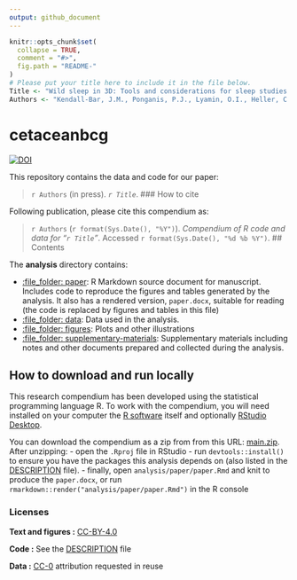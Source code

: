 ```yaml
---
output: github_document
---
```


<!-- README.md is generated from README.Rmd. Please edit that file -->

```r
knitr::opts_chunk$set(
  collapse = TRUE,
  comment = "#>",
  fig.path = "README-"
)
# Please put your title here to include it in the file below.
Title <- "Wild sleep in 3D: Tools and considerations for sleep studies outside the lab"
Authors <- "Kendall-Bar, J.M., Ponganis, P.J., Lyamin, O.I., Heller, C.H., Pittaras, E., Pitman, J.K., Vyssotski, A.L., Costa, D.P., and Williams, T.M."
```

# cetaceanbcg

[![DOI](https://zenodo.org/badge/399999855.svg)](https://zenodo.org/badge/latestdoi/399999855)

This repository contains the data and code for our paper:

> `r Authors` (in press). _`r Title`_.
### How to cite

Following publication, please cite this compendium as:

> `r Authors` (`r format(Sys.Date(), "%Y")`). _Compendium of R code and data for "`r Title`"_. Accessed `r format(Sys.Date(), "%d %b %Y")`.
## Contents

The **analysis** directory contains:

  - [:file\_folder: paper](/analysis/paper): R Markdown source document
    for manuscript. Includes code to reproduce the figures and tables
    generated by the analysis. It also has a rendered version,
    `paper.docx`, suitable for reading (the code is replaced by figures
    and tables in this file)
  - [:file\_folder: data](/analysis/data): Data used in the analysis.
  - [:file\_folder: figures](/analysis/figures): Plots and other
    illustrations
  - [:file\_folder: supplementary-materials](/analysis/supplementary-materials):
    Supplementary materials including notes and other documents
    prepared and collected during the analysis.

## How to download and run locally

This research compendium has been developed using the statistical programming
language R. To work with the compendium, you will need
installed on your computer the [R software](https://cloud.r-project.org/)
itself and optionally [RStudio Desktop](https://rstudio.com/products/rstudio/download/).

You can download the compendium as a zip from from this URL:
[main.zip](/archive/main.zip). After unzipping:
- open the `.Rproj` file in RStudio
- run `devtools::install()` to ensure you have the packages this analysis depends on (also listed in the
[DESCRIPTION](/DESCRIPTION) file).
- finally, open `analysis/paper/paper.Rmd` and knit to produce the `paper.docx`, or run `rmarkdown::render("analysis/paper/paper.Rmd")` in the R console

### Licenses

**Text and figures :**  [CC-BY-4.0](http://creativecommons.org/licenses/by/4.0/)

**Code :** See the [DESCRIPTION](DESCRIPTION) file

**Data :** [CC-0](http://creativecommons.org/publicdomain/zero/1.0/) attribution requested in reuse
